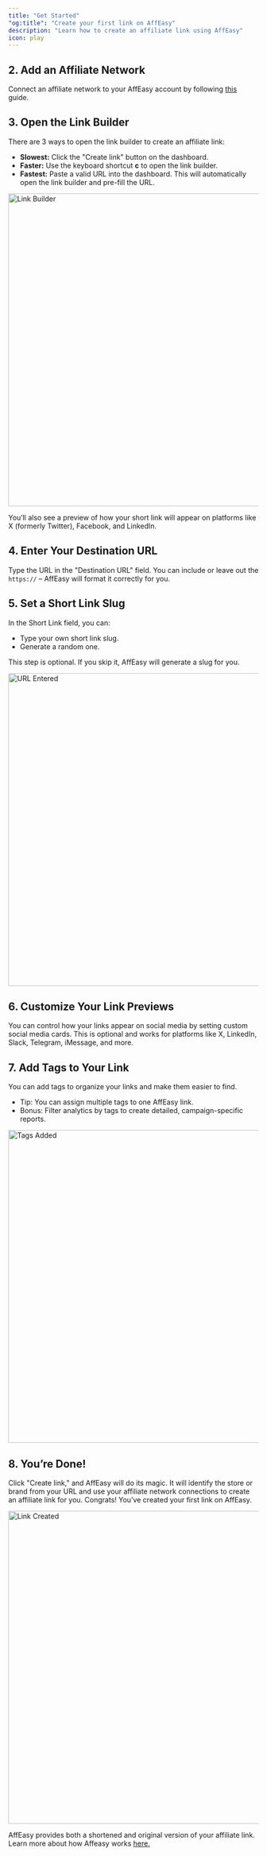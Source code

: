 ```yaml
---
title: "Get Started"
"og:title": "Create your first link on AffEasy"
description: "Learn how to create an affiliate link using AffEasy"
icon: play
---
```



<Prerequisites />

## 2. Add an Affiliate Network

Connect an affiliate network to your AffEasy account by following [this](/guickstart/connect-affiliate-network) guide.

## 3. Open the Link Builder

There are 3 ways to open the link builder to create an affiliate link:

- **Slowest:** Click the "Create link" button on the dashboard.
- **Faster:** Use the keyboard shortcut **c** to open the link builder.
- **Fastest:** Paste a valid URL into the dashboard. This will automatically open the link builder and pre-fill the URL.

<Frame>
  <img
    className="rounded-lg border border-gray-100"
    src="/images/guide/link-creation-dashboard.png"
    alt="Link Builder"
    width="1200"
    height="630"
  />
</Frame>

You’ll also see a preview of how your short link will appear on platforms like X (formerly Twitter), Facebook, and LinkedIn.

## 4. Enter Your Destination URL

Type the URL in the "Destination URL" field. You can include or leave out the `https://` – AffEasy will format it correctly for you.

## 5. Set a Short Link Slug

In the Short Link field, you can:

- Type your own short link slug.
- Generate a random one.

This step is optional. If you skip it, AffEasy will generate a slug for you.

<Frame>
  <img
    className="rounded-lg border border-gray-100"
    src="/images/guide/url-entered.png"
    alt="URL Entered"
    width="1200"
    height="630"
  />
</Frame>

## 6. Customize Your Link Previews

You can control how your links appear on social media by setting custom social media cards. This is optional and works for platforms like X, LinkedIn, Slack, Telegram, iMessage, and more.

## 7. Add Tags to Your Link

You can add tags to organize your links and make them easier to find.

- Tip: You can assign multiple tags to one AffEasy link.
- Bonus: Filter analytics by tags to create detailed, campaign-specific reports.

<Frame>
  <img
    className="rounded-lg border border-gray-100"
    src="/images/guide/tags-added.png"
    alt="Tags Added"
    width="1200"
    height="630"
  />
</Frame>

## 8. You’re Done!

Click "Create link," and AffEasy will do its magic. It will identify the store or brand from your URL and use your affiliate network connections to create an affiliate link for you. Congrats! You’ve created your first link on AffEasy.

<Frame>
  <img
    className="rounded-lg border border-gray-100"
    src="/images/guide/link-created.png"
    alt="Link Created"
    width="1200"
    height="630"
  />
</Frame>

AffEasy provides both a shortened and original version of your affiliate link. Learn more about how Affeasy works [here.](/how-it-works)
